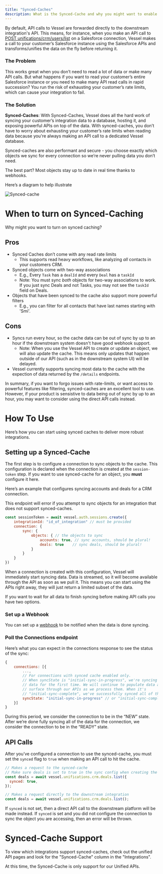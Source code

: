 ```yaml
---
title: "Synced-Caches"
description: What is the Synced-Cache and why you might want to enable it.
---
```


By default, API calls to Vessel are forwarded directly to the downstream integration's API. This means, for instance, when you make an API call to [POST unifications/crm/users/list](/pages/v2/crm-v2/api-reference/get-all-users.mdx) on a Salesforce connection, Vessel makes a call to your customer’s Salesforce instance using the Salesforce APIs and transforms/unifies the data on the fly before returning it.

### The Problem

This works great when you don’t need to read a lot of data or make many API calls. But what happens if you want to read your customer’s entire Salesforce instance or you need to make many API read calls in rapid succession? You run the risk of exhausting your customer’s rate limits, which can cause your integration to fail.

### The Solution

**Synced-Caches**: With Synced-Caches, Vessel does all the hard work of syncing your customer’s integration data to a database, hosting it, and exposing powerful APIs on top of the data. With synced-caches, you don’t have to worry about exhausting your customer’s rate limits when reading data because you're always making an API call to a dedicated Vessel database.

Synced-caches are also performant and secure - you choose exactly which objects we sync for every connection so we’re never pulling data you don’t need.

The best part? Most objects stay up to date in real time thanks to webhooks.

Here’s a diagram to help illustrate

![Synced-cache](/images/syncedcache.png)

# When to turn on Synced-Caching

Why might you want to turn on synced caching?

## Pros

- Synced Caches don’t come with any read rate limits
  - This supports read heavy workflows, like analyzing _all_ contacts in your customers CRM.
- Synced objects come with two-way associations
  - E.g., Every `Task` has a `dealId` and every `Deal` has a `taskId`
  - Note: You must sync _both_ objects for two-way associations to work. If you just sync Deals and not Tasks, you may not see the `taskId` field on Deals.
- Objects that have been synced to the cache also support more powerful filters
  - E.g., you can filter for all contacts that have last names starting with 'Smi'.

## Cons

- Syncs run every hour, so the cache data can be out of sync by up to an hour if the downstream system doesn't have good webhook support.
  - Note: When you use the Vessel API to create or update an object, we will also update the cache. This means only updates that happen outside of our API (such as in the downstream system UI) will be delayed.
- Vessel currently supports syncing most data to the cache with the expection of data returned by the `/details` endpoints.

In summary, if you want to forgo issues with rate-limits, or want access to powerful features like filtering, synced-caches are an excellent tool to use. However, if your product is sensistive to data being out of sync by up to an hour, you may want to consider using the direct API calls instead.

# How To Use

Here’s how you can start using synced caches to deliver more robust integrations.

## Setting up a Synced-Cache

The first step is to configure a connection to sync objects to the cache. This configuration is declared when the connection is created at the `session-token` step. If you want to use synced-cache for an object, you **must** configure it here.

Here’s an example that configures syncing accounts and deals for a CRM connection.

<warning>
  This endpoint will error if you attempt to sync objects for an integration
  that does not support synced-caches.
</warning>

```jsx
const sessionToken = await vessel.auth.sessions.create({
	integrationId: "id_of_integration" // must be provided
	connection: {
		sync: {
			objects: { // the objects to sync
				accounts: true, // sync accounts, should be plural!
				deals: true    // sync deals, should be plural!
			}
		}
	}
})
```

When a connection is created with this configuration, Vessel will immediately start syncing data. Data is streamed, so it will become available through the API as soon as we pull it. This means you can start using the APIs right away, they will just return a limited subset of the data.

If you want to wait for all data to finish syncing before making API calls you have two options.

### Set up a Webhook

You can set up a [webhook](/pages/home/webhooks) to be notified when the data is done syncing.

### Poll the Connections endpoint

Here’s what you can expect in the connections response to see the status of the sync:

```jsx
{
	connections: [{
		...,
		// For connections with synced cache enabled only.
        // When syncState is "initial-sync-in-progress", we're syncing the
		// data for the first time. We will continue to populate data and
		// surface through our APIs as we process them. When it's
		// "initial-sync-complete", we've successfully synced all of the data.
		syncState: "initial-sync-in-progress" // or "initial-sync-complete"
	}]
}
```

During this period, we consider the connection to be in the “NEW” state. After we’re done fully syncing all of the data for the connection, we consider the connection to be in the “READY” state.

## API Calls

After you’ve configured a connection to use the synced-cache, you must set the `synced` flag to `true` when making an API call to hit the cache.

```jsx
// Makes a request to the synced-cache
// Make sure deals is set to true in the sync config when creating the connection.
const deals = await vessel.unifications.crm.deals.list({
  synced: true,
});

// Makes a request directly to the downstream integration
const deals = await vessel.unifications.crm.deals.list();
```

If `synced` is not set, then a direct API call to the downstream platform will be made instead. If `synced` is set and you did not configure the connection to sync the object you are accessing, then an error will be thrown.

# Synced-Cache Support

To view which integrations support synced-caches, check out the unified API pages and look for the "Synced-Cache" column in the "Integrations".

At this time, the Synced-Cache is only support for our Unified APIs.
